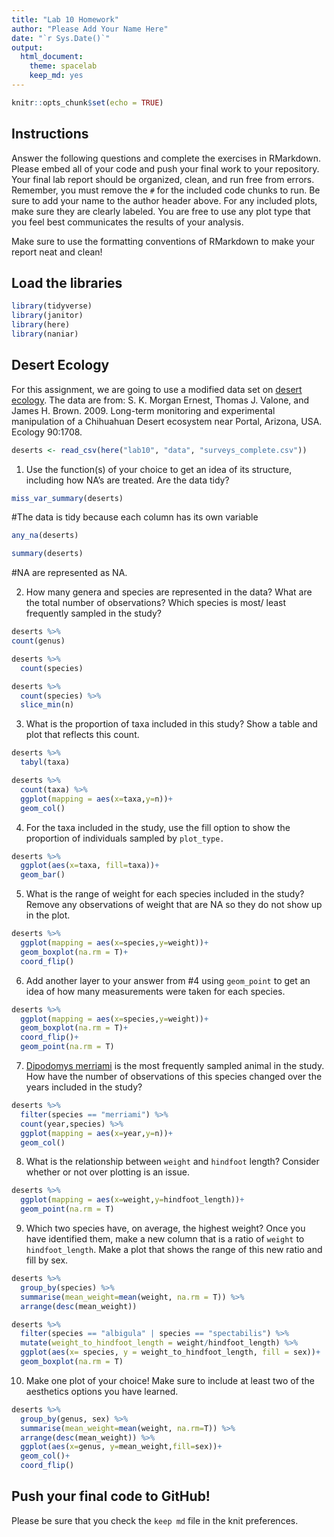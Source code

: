 ```yaml
---
title: "Lab 10 Homework"
author: "Please Add Your Name Here"
date: "`r Sys.Date()`"
output:
  html_document: 
    theme: spacelab
    keep_md: yes
---
```


```r
knitr::opts_chunk$set(echo = TRUE)
```

## Instructions
Answer the following questions and complete the exercises in RMarkdown. Please embed all of your code and push your final work to your repository. Your final lab report should be organized, clean, and run free from errors. Remember, you must remove the `#` for the included code chunks to run. Be sure to add your name to the author header above. For any included plots, make sure they are clearly labeled. You are free to use any plot type that you feel best communicates the results of your analysis.  

Make sure to use the formatting conventions of RMarkdown to make your report neat and clean!  

## Load the libraries
```r
library(tidyverse)
library(janitor)
library(here)
library(naniar)
``` 

## Desert Ecology
For this assignment, we are going to use a modified data set on [desert ecology](http://esapubs.org/archive/ecol/E090/118/). The data are from: S. K. Morgan Ernest, Thomas J. Valone, and James H. Brown. 2009. Long-term monitoring and experimental manipulation of a Chihuahuan Desert ecosystem near Portal, Arizona, USA. Ecology 90:1708.
```r
deserts <- read_csv(here("lab10", "data", "surveys_complete.csv"))
```

1. Use the function(s) of your choice to get an idea of its structure, including how NA's are treated. Are the data tidy?  

```r
miss_var_summary(deserts)
```

#The data is tidy because each column has its own variable

```r
any_na(deserts)
```

```r
summary(deserts)
```
#NA are represented as NA.

2. How many genera and species are represented in the data? What are the total number of observations? Which species is most/ least frequently sampled in the study?

```r
deserts %>% 
count(genus)
```

```r
deserts %>% 
  count(species)
```

```r
deserts %>% 
  count(species) %>% 
  slice_min(n)
```

3. What is the proportion of taxa included in this study? Show a table and plot that reflects this count.
```r
deserts %>% 
  tabyl(taxa)
```
```r
deserts %>% 
  count(taxa) %>% 
  ggplot(mapping = aes(x=taxa,y=n))+ 
  geom_col()
```


4. For the taxa included in the study, use the fill option to show the proportion of individuals sampled by `plot_type.`
```r
deserts %>% 
  ggplot(aes(x=taxa, fill=taxa))+ 
  geom_bar()
```

5. What is the range of weight for each species included in the study? Remove any observations of weight that are NA so they do not show up in the plot.

```r
deserts %>% 
  ggplot(mapping = aes(x=species,y=weight))+
  geom_boxplot(na.rm = T)+
  coord_flip()
```

6. Add another layer to your answer from #4 using `geom_point` to get an idea of how many measurements were taken for each species.
```r
deserts %>% 
  ggplot(mapping = aes(x=species,y=weight))+
  geom_boxplot(na.rm = T)+
  coord_flip()+
  geom_point(na.rm = T)
```


7. [Dipodomys merriami](https://en.wikipedia.org/wiki/Merriam's_kangaroo_rat) is the most frequently sampled animal in the study. How have the number of observations of this species changed over the years included in the study?
```r
deserts %>% 
  filter(species == "merriami") %>% 
  count(year,species) %>% 
  ggplot(mapping = aes(x=year,y=n))+
  geom_col()
```


8. What is the relationship between `weight` and `hindfoot` length? Consider whether or not over plotting is an issue.
```r
deserts %>% 
  ggplot(mapping = aes(x=weight,y=hindfoot_length))+
  geom_point(na.rm = T)
```


9. Which two species have, on average, the highest weight? Once you have identified them, make a new column that is a ratio of `weight` to `hindfoot_length`. Make a plot that shows the range of this new ratio and fill by sex.

```r
deserts %>% 
  group_by(species) %>% 
  summarise(mean_weight=mean(weight, na.rm = T)) %>% 
  arrange(desc(mean_weight))
```

```r
deserts %>% 
  filter(species == "albigula" | species == "spectabilis") %>% 
  mutate(weight_to_hindfoot_length = weight/hindfoot_length) %>% 
  ggplot(aes(x= species, y = weight_to_hindfoot_length, fill = sex))+
  geom_boxplot(na.rm = T) 
```

10. Make one plot of your choice! Make sure to include at least two of the aesthetics options you have learned.
```r
deserts %>% 
  group_by(genus, sex) %>% 
  summarise(mean_weight=mean(weight, na.rm=T)) %>% 
  arrange(desc(mean_weight)) %>% 
  ggplot(aes(x=genus, y=mean_weight,fill=sex))+
  geom_col()+
  coord_flip()
```




## Push your final code to GitHub!
Please be sure that you check the `keep md` file in the knit preferences. 